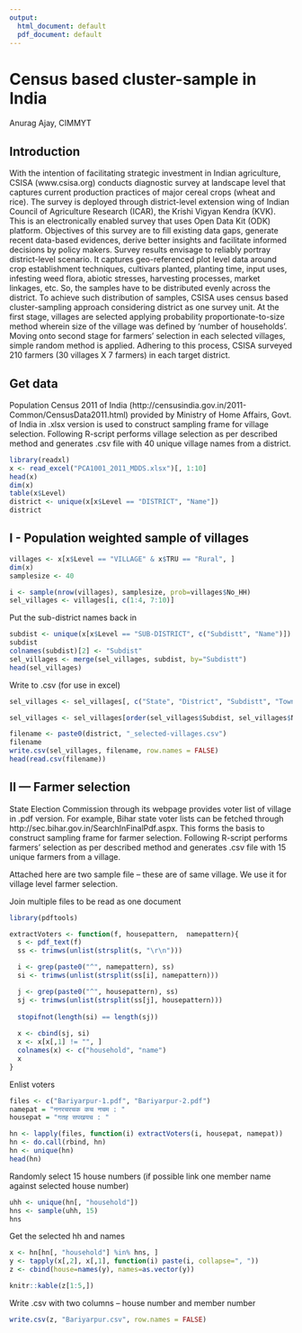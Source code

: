 ```yaml
---
output:
  html_document: default
  pdf_document: default
---
```

# Census based cluster-sample in India

Anurag Ajay, CIMMYT


## Introduction

With the intention of facilitating strategic investment in Indian agriculture, CSISA (www.csisa.org) conducts diagnostic survey at landscape level that captures current production practices of major cereal crops (wheat and rice). The survey is deployed through district-level extension wing of Indian Council of Agriculture Research (ICAR), the Krishi Vigyan Kendra (KVK). This is an electronically enabled survey that uses Open Data Kit (ODK) platform. Objectives of this survey are to fill existing data gaps, generate recent data-based evidences, derive better insights and facilitate informed decisions by policy makers.
Survey results envisage to reliably portray district-level scenario. It captures geo-referenced plot level data around crop establishment techniques, cultivars planted, planting time, input uses, infesting weed flora, abiotic stresses, harvesting processes, market linkages, etc. So, the samples have to be distributed evenly across the district. To achieve such distribution of samples, CSISA uses census based cluster-sampling approach considering district as one survey unit. At the first stage, villages are selected applying probability proportionate-to-size method wherein size of the village was defined by ‘number of households’. Moving onto second stage for farmers’ selection in each selected villages, simple random method is applied. Adhering to this process, CSISA surveyed 210 farmers (30 villages X 7 farmers) in each target district.


## Get data

Population Census 2011 of India (http://censusindia.gov.in/2011-Common/CensusData2011.html) provided by Ministry of Home Affairs, Govt. of India in .xlsx version is used to construct sampling frame for village selection. Following R-script performs village selection as per described method and generates .csv file with 40 unique village names from a district. 


```r
library(readxl)
x <- read_excel("PCA1001_2011_MDDS.xlsx")[, 1:10]
head(x)
dim(x)
table(x$Level)
district <- unique(x[x$Level == "DISTRICT", "Name"])
district
```

## I - Population weighted sample of villages

```r
villages <- x[x$Level == "VILLAGE" & x$TRU == "Rural", ]
dim(x)
samplesize <- 40

i <- sample(nrow(villages), samplesize, prob=villages$No_HH)
sel_villages <- villages[i, c(1:4, 7:10)]
```

Put the sub-district names back in

```r
subdist <- unique(x[x$Level == "SUB-DISTRICT", c("Subdistt", "Name")])
subdist
colnames(subdist)[2] <- "Subdist"
sel_villages <- merge(sel_villages, subdist, by="Subdistt")
head(sel_villages)
```

Write to .csv (for use in excel)

```r
sel_villages <- sel_villages[, c("State", "District", "Subdistt", "Town/Village", "Subdist", "Name", "No_HH")]

sel_villages <- sel_villages[order(sel_villages$Subdist, sel_villages$Name), ]

filename <- paste0(district, "_selected-villages.csv")
filename
write.csv(sel_villages, filename, row.names = FALSE)
head(read.csv(filename))
```


## II --- Farmer selection

State Election Commission through its webpage provides voter list of village in .pdf version. For example, Bihar state voter lists can be fetched through http://sec.bihar.gov.in/SearchInFinalPdf.aspx. This forms the basis to construct sampling frame for farmer selection. Following R-script performs farmers’ selection as per described method and generates .csv file with 15 unique farmers from a village. 

Attached here are two sample file – these are of same village. We use it for village level farmer selection. 

Join multiple files to be read as one document
 
```r
library(pdftools)

extractVoters <- function(f, housepattern,  namepattern){
  s <- pdf_text(f)
  ss <- trimws(unlist(strsplit(s, "\r\n")))

  i <- grep(paste0("^", namepattern), ss)
  si <- trimws(unlist(strsplit(ss[i], namepattern)))

  j <- grep(paste0("^", housepattern), ss)
  sj <- trimws(unlist(strsplit(ss[j], housepattern)))
  
  stopifnot(length(si) == length(sj))
  
  x <- cbind(sj, si)
  x <- x[x[,1] != "", ]
  colnames(x) <- c("household", "name")
  x
}
```


Enlist voters

```r
files <- c("Bariyarpur-1.pdf", "Bariyarpur-2.pdf")
namepat = "ननरचरचक कच नचम : "
housepat = "गतह सपखयच : "

hn <- lapply(files, function(i) extractVoters(i, housepat, namepat))
hn <- do.call(rbind, hn)
hn <- unique(hn)
head(hn)
```


Randomly select 15 house numbers (if possible link one member name against selected house number)

```r
uhh <- unique(hn[, "household"])
hns <- sample(uhh, 15)
hns
```

Get the selected hh and names

```r
x <- hn[hn[, "household"] %in% hns, ]
y <- tapply(x[,2], x[,1], function(i) paste(i, collapse=", "))
z <- cbind(house=names(y), names=as.vector(y))
```



```r
knitr::kable(z[1:5,])
```


Write .csv with two columns – house number and member number
```r
write.csv(z, "Bariyarpur.csv", row.names = FALSE)
```


